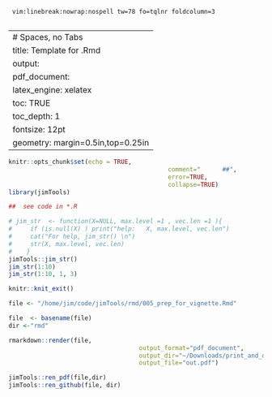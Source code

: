 	 vim:linebreak:nowrap:nospell tw=78 fo=tqlnr foldcolumn=3 
	 
--- 
# Spaces, no Tabs
title: Template for .Rmd 
output: 
  pdf_document: 
    latex_engine: xelatex
toc: TRUE 
toc_depth:  1 
fontsize: 12pt 
geometry: margin=0.5in,top=0.25in 
---

```r
knitr::opts_chunk$set(echo = TRUE,  
											comment="      ##",  
											error=TRUE, 
											collapse=TRUE) 
library(jimTools)
```

```r
##  see code in *.R

# jim_str  <- function(X=NULL, max.level =1 , vec.len =1 ){
#     if (is.null(X) ) print("help:   X, max.level, vec.len")
#     cat("For help, jim_str() \n")
#     str(X, max.level, vec.len)
#    }
jimTools::jim_str()
jim_str(1:10)
jim_str(1:10, 1, 3)

```
```r
knitr::knit_exit() 
```

\newpage


```r
file <- "/home/jim/code/jimTools/rmd/005_prep_for_vignette.Rmd"

file  <- basename(file) 
dir <-"rmd"

rmarkdown::render(file,
									output_format="pdf_document",
									output_dir="~/Downloads/print_and_delete/",
									output_file="out.pdf")

jimTools::ren_pdf(file,dir)
jimTools::ren_github(file, dir)
```
